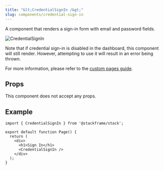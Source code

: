 ```yaml
---
title: "&lt;CredentialSignIn /&gt;"
slug: components/credential-sign-in
---
```


A component that renders a sign-in form with email and password fields.

<div className="stack-white-image-showcase">
  <img src="../imgs/credential-sign-in.png" alt="CredentialSignIn" height={233} />
</div>

Note that if credential sign-in is disabled in the dashboard, this component will still render. However, attempting to use it will result in an error being thrown.

For more information, please refer to the [custom pages guide](../customization/custom-pages.mdx).

## Props

This component does not accept any props.

## Example

```tsx
import { CredentialSignIn } from '@stackframe/stack';

export default function Page() {
  return (
    <div>
      <h1>Sign In</h1>
      <CredentialSignIn />
    </div>
  );
}
```
